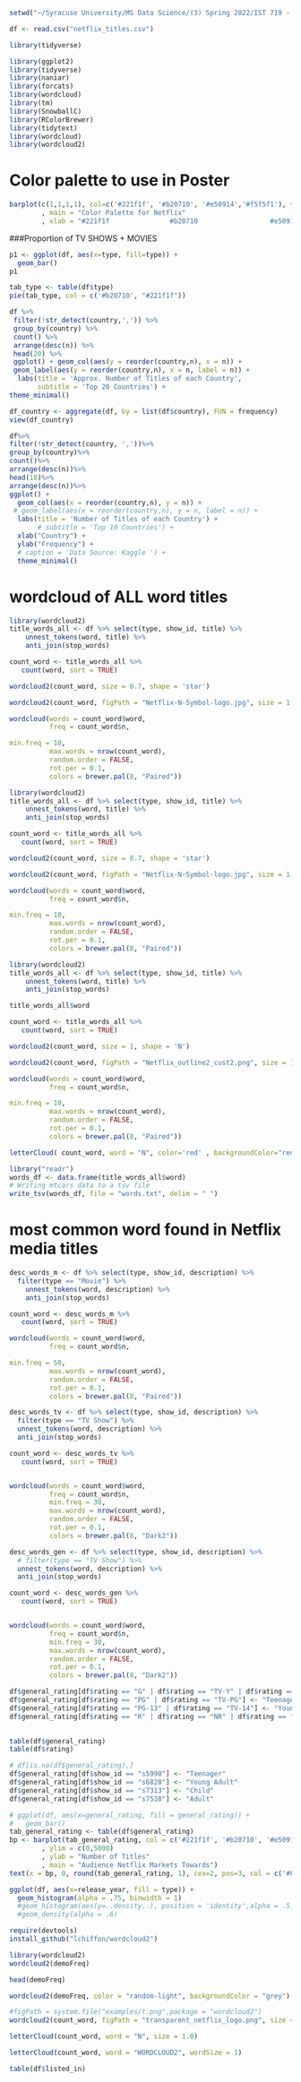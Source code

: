 ```r
setwd("~/Syracuse University/MS Data Science/(3) Spring 2022/IST 719 - Information Visualization/Project/")
```

```r
df <- read.csv("netflix_titles.csv")
```

```r
library(tidyverse)
```
```r
library(ggplot2)
library(tidyverse)
library(naniar)
library(forcats)
library(wordcloud)
library(tm)
library(SnowballC)
library(RColorBrewer)
library(tidytext)
library(wordcloud)
library(wordcloud2)
```

# Color palette to use in Poster
```r
barplot(c(1,1,1,1), col=c('#221f1f', '#b20710', '#e50914','#f5f5f1'), yaxt= "n"
        , main = "Color Palette for Netflix"
        , xlab = "#221f1f               #b20710                  #e50914                  #f5f5f1")
```


###Proportion of TV SHOWS + MOVIES
```r
p1 <- ggplot(df, aes(x=type, fill=type)) +
  geom_bar()
p1
```

```r
tab_type <- table(df$type)
pie(tab_type, col = c('#b20710', "#221f1f"))
```



```r
df %>%
 filter(!str_detect(country,',')) %>%
 group_by(country) %>%
 count() %>%
 arrange(desc(n)) %>%
 head(20) %>%
 ggplot() + geom_col(aes(y = reorder(country,n), x = n)) +
 geom_label(aes(y = reorder(country,n), x = n, label = n)) +
  labs(title = 'Approx. Number of Titles of each Country',
       subtitle = 'Top 20 Countries') +
theme_minimal()
```
```r
df_country <- aggregate(df, by = list(df$country), FUN = frequency)
view(df_country)
```




```r
df%>%
filter(!str_detect(country, ','))%>%
group_by(country)%>%
count()%>%
arrange(desc(n))%>%
head(10)%>%
arrange(desc(n))%>%
ggplot() + 
  geom_col(aes(x = reorder(country,n), y = n)) +
 # geom_label(aes(x = reorder(country,n), y = n, label = n)) +
  labs(title = 'Number of Titles of each Country') +
       # subtitle = 'Top 10 Countries') +
  xlab("Country") +
  ylab("Frequency") +
  # caption = 'Data Source: Kaggle ') +
  theme_minimal()
```

# wordcloud of ALL word titles
```r
library(wordcloud2)
title_words_all <- df %>% select(type, show_id, title) %>%
    unnest_tokens(word, title) %>%
    anti_join(stop_words)

count_word <- title_words_all %>%
   count(word, sort = TRUE)

wordcloud2(count_word, size = 0.7, shape = 'star')

wordcloud2(count_word, figPath = "Netflix-N-Symbol-logo.jpg", size = 1.0, color = "white", backgroundColor="black")

wordcloud(words = count_word$word,  
          freq = count_word$n,

min.freq = 10,  
          max.words = nrow(count_word), 
          random.order = FALSE,  
          rot.per = 0.1,  
          colors = brewer.pal(8, "Paired"))
```

```r
library(wordcloud2)
title_words_all <- df %>% select(type, show_id, title) %>%
    unnest_tokens(word, title) %>%
    anti_join(stop_words)

count_word <- title_words_all %>%
   count(word, sort = TRUE)

wordcloud2(count_word, size = 0.7, shape = 'star')

wordcloud2(count_word, figPath = "Netflix-N-Symbol-logo.jpg", size = 1.0, color = "white", backgroundColor="black")

wordcloud(words = count_word$word,  
          freq = count_word$n,

min.freq = 10,  
          max.words = nrow(count_word), 
          random.order = FALSE,  
          rot.per = 0.1,  
          colors = brewer.pal(8, "Paired"))
```


```r
library(wordcloud2)
title_words_all <- df %>% select(type, show_id, title) %>%
    unnest_tokens(word, title) %>%
    anti_join(stop_words)

title_words_all$word

count_word <- title_words_all %>%
   count(word, sort = TRUE)

wordcloud2(count_word, size = 1, shape = 'N')

wordcloud2(count_word, figPath = "Netflix_outline2_cust2.png", size = 1, color = "red", backgroundColor="black")

wordcloud(words = count_word$word,  
          freq = count_word$n,

min.freq = 10,  
          max.words = nrow(count_word), 
          random.order = FALSE,  
          rot.per = 0.1,  
          colors = brewer.pal(8, "Paired"))

letterCloud( count_word, word = "N", color='red' , backgroundColor="red")
```
```r
library("readr")
words_df <- data.frame(title_words_all$word)
# Writing mtcars data to a tsv file
write_tsv(words_df, file = "words.txt", delim = " ")
```



# most common word found in Netflix media titles
```r
desc_words_m <- df %>% select(type, show_id, description) %>%
  filter(type == "Movie") %>% 
    unnest_tokens(word, description) %>%
    anti_join(stop_words)

count_word <- desc_words_m %>%
   count(word, sort = TRUE)

wordcloud(words = count_word$word,  
          freq = count_word$n,

min.freq = 50,  
          max.words = nrow(count_word), 
          random.order = FALSE,  
          rot.per = 0.1,  
          colors = brewer.pal(8, "Paired"))
```

```r
desc_words_tv <- df %>% select(type, show_id, description) %>% 
  filter(type == "TV Show") %>% 
  unnest_tokens(word, description) %>%
  anti_join(stop_words)

count_word <- desc_words_tv %>%
   count(word, sort = TRUE)


wordcloud(words = count_word$word,  
          freq = count_word$n, 
          min.freq = 30,  
          max.words = nrow(count_word), 
          random.order = FALSE,  
          rot.per = 0.1,  
          colors = brewer.pal(8, "Dark2"))
```

```r
desc_words_gen <- df %>% select(type, show_id, description) %>% 
  # filter(type == "TV Show") %>% 
  unnest_tokens(word, description) %>%
  anti_join(stop_words)

count_word <- desc_words_gen %>%
   count(word, sort = TRUE)


wordcloud(words = count_word$word,  
          freq = count_word$n, 
          min.freq = 30,  
          max.words = nrow(count_word), 
          random.order = FALSE,  
          rot.per = 0.1,  
          colors = brewer.pal(8, "Dark2"))
```

```r
df$general_rating[df$rating == "G" | df$rating == "TV-Y" | df$rating == "TV-Y7" | df$rating == "TV-Y7-FV" | df$rating == "TV-G"] <- "Child"
df$general_rating[df$rating == "PG" | df$rating == "TV-PG"] <- "Teenager"
df$general_rating[df$rating == "PG-13" | df$rating == "TV-14"] <- "Young Adult"
df$general_rating[df$rating == "R" | df$rating == "NR" | df$rating == "UR" | df$rating == "NC-17" | df$rating == "TV-MA" | df$rating == "66 min" | df$rating == "74 min" | df$rating == "84 min"] <- "Adult"
  

table(df$general_rating)
table(df$rating)
```
```r
# df[is.na(df$general_rating),]
df$general_rating[df$show_id == "s5990"] <- "Teenager"
df$general_rating[df$show_id == "s6828"] <- "Young Adult"
df$general_rating[df$show_id == "s7313"] <- "Child"
df$general_rating[df$show_id == "s7538"] <- "Adult"
```



```r
# ggplot(df, aes(x=general_rating, fill = general_rating)) + 
#   geom_bar()
tab_general_rating <- table(df$general_rating)
bp <- barplot(tab_general_rating, col = c('#221f1f', '#b20710', '#e50914','#C0C2C9')
        , ylim = c(0,5000)
        , ylab = "Number of Titles"
        , main = "Audience Netflix Markets Towards")
text(x = bp, 0, round(tab_general_rating, 1), cex=2, pos=3, col = c('#F0EAD6'))

```
```r
ggplot(df, aes(x=release_year, fill = type)) +
  geom_histogram(alpha = .75, binwidth = 1)
  #geom_histogram(aes(y=..density..), position = 'identity',alpha = .5) +
  #geom_density(alpha = .6)
```










```r
require(devtools)
install_github("lchiffon/wordcloud2")
```
```r
library(wordcloud2)
wordcloud2(demoFreq)
```


```r
head(demoFreq)
```

```r
wordcloud2(demoFreq, color = "random-light", backgroundColor = "grey")
```

```r
#figPath = system.file("examples/t.png",package = "wordcloud2")
wordcloud2(count_word, figPath = "transparent_netflix_logo.png", size = 1.5,color = "skyblue")
```


```r
letterCloud(count_word, word = "N", size = 1.0)
```


```r
letterCloud(count_word, word = "WORDCLOUD2", wordSize = 1)
```


```r
table(df$listed_in)
```















